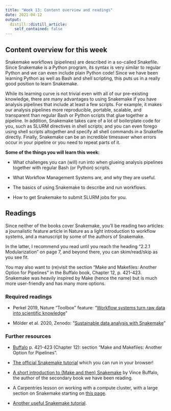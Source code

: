 ```yaml
---
title: "Week 13: Content overview and readings"
date: 2021-04-12
output:
  distill::distill_article:
    self_contained: false
---
```


## Content overview for this week

Snakemake workflows (pipelines) are described in a so-called Snakefile. Since Snakemake is a Python program, its syntax is very similar to regular Python and we can even include plain Python code! Since we have been learning Python as well as Bash and shell scripting, this puts us in a really good position to learn Snakemake.

While its learning curve is not trivial even with all of our pre-existing knowledge, there are many advantages to using Snakemake if you have analysis pipelines that include at least a few scripts. For example, it makes our analysis pipelines more reproducible, portable, scalable, and transparent than regular Bash or Python scripts that glue together a pipeline. In addition, Snakemake takes care of a lot of boilerplate code for you, such as SLURM directives in shell scripts; and you can even forego using shell scripts altogether and specify all shell commands in a Snakefile directly. Finally, Snakemake can be an incredible timesaver when errors occur in your pipeline or you need to repeat parts of it.

**Some of the things you will learn this week:**

- What challenges you can (will) run into when glueing analysis pipelines together
  with regular Bash (or Python) scripts.

- What Workflow Management Systems are, and why they are useful.

- The basics of using Snakemake to describe and run workflows.

- How to get Snakemake to submit SLURM jobs for you. 

## Readings

Since neither of the books cover Snakemake, you'll be reading two articles: a journalistic feature article in Nature as a light introduction to workflow systems, and a manuscript by some of the authors of Snakemake.

In the latter, I recommend you read until you reach the heading "2.2.1  Modularization" on page 7, and beyond there, you can skim/read/skip as you see fit.

You may also want to (re)visit the section "Make and Makefiles: Another Option for Pipelines" in the Buffalo book, Chapter 12, p. 421-423. Snakemake was heavily inspired by Make (hence the name) but is much more user-friendly and has many more options.

### Required readings

- Perkel 2019, Nature "Toolbox" feature:
  "[Workflow systems turn raw data into scientific knowledge](https://www.nature.com/articles/d41586-019-02619-z)"

- Mölder et al. 2020, Zenodo:
  "[Sustainable data analysis with Snakemake](https://zenodo.org/record/4240139)"

### Further resources

- [Buffalo](https://library.ohio-state.edu/record=b8538907~S7)
  p. 421-423 (Chapter 12): section "Make and Makefiles: Another Option for Pipelines". 

- [The official Snakemake tutorial](https://snakemake.readthedocs.io/en/stable/tutorial/tutorial.html)
  which you can run in your browser!

- [A short introduction to (Make and then) Snakemake](https://vincebuffalo.com/blog/2020/03/04/understanding-snakemake.html)
  by Vince Buffalo,
  the author of the secondary book we have been reading.

- A Carpentries lesson on working with a compute cluster,
  with a large section on Snakemake starting on
  [this page](http://www.hpc-carpentry.org/hpc-python/07-snakemake-intro/index.html).

- [Another useful Snakemake tutorial](https://nbis-reproducible-research.readthedocs.io/en/latest/snakemake/).

